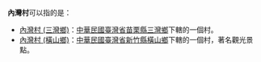 '''內灣村'''可以指的是：
* [[內灣村_(三灣鄉)|內灣村 (三灣鄉)]]：[[中華民國|中華民國]][[臺灣省|臺灣省]][[苗栗縣|苗栗縣]][[三灣鄉_(台灣)|三灣鄉]]下轄的一個村。 
* [[內灣村_(橫山鄉)|內灣村 (橫山鄉)]]：[[中華民國|中華民國]][[臺灣省|臺灣省]][[新竹縣|新竹縣]][[橫山鄉_(臺灣)|橫山鄉]]下轄的一個村，著名觀光景點。

{{disambig|Z|Cat=三字地名消歧义}}